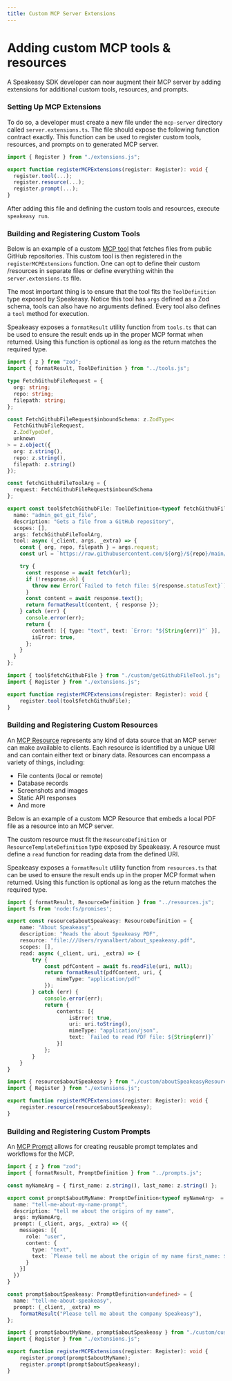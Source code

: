```yaml
---
title: Custom MCP Server Extensions
---
```

# Adding custom MCP tools & resources



A Speakeasy SDK developer can now augment their MCP server by adding extensions for additional custom tools, resources, and prompts.

### Setting Up MCP Extensions

To do so, a developer must create a new file under the `mcp-server` directory called `server.extensions.ts`. The file should expose the following function contract exactly.
This function can be used to register custom tools, resources, and prompts on to generated MCP server.

```typescript server.extensions.ts
import { Register } from "./extensions.js";

export function registerMCPExtensions(register: Register): void {
  register.tool(...);
  register.resource(...);
  register.prompt(...);
}
```

After adding this file and defining the custom tools and resources, execute `speakeasy run`.

### Building and Registering Custom Tools

Below is an example of a custom [MCP tool](https://modelcontextprotocol.io/docs/concepts/tools) that fetches files from public GitHub repositories.
This custom tool is then registered in the `registerMCPExtensions` function.
One can opt to define their custom /resources in separate files or define everything within the `server.extensions.ts` file.

The most important thing is to ensure that the tool fits the `ToolDefinition` type exposed by Speakeasy.
Notice this tool has `args` defined as a Zod schema, tools can also have no arguments defined.
Every tool also defines a `tool` method for execution.

Speakeasy exposes a `formatResult` utility function from `tools.ts` that can be used to ensure the result ends up in the proper MCP format when returned. Using this function is optional as long as the return matches the required type.

```typescript custom/getGithubFileTool.ts
import { z } from "zod";
import { formatResult, ToolDefinition } from "../tools.js";

type FetchGithubFileRequest = {
  org: string;
  repo: string;
  filepath: string;
};

const FetchGithubFileRequest$inboundSchema: z.ZodType<
  FetchGithubFileRequest,
  z.ZodTypeDef,
  unknown
> = z.object({
  org: z.string(),
  repo: z.string(),
  filepath: z.string()
});

const fetchGithubFileToolArg = {
  request: FetchGithubFileRequest$inboundSchema
};

export const tool$fetchGithubFile: ToolDefinition<typeof fetchGithubFileToolArg> = {
  name: "admin_get_git_file",
  description: "Gets a file from a GitHub repository",
  scopes: [],
  args: fetchGithubFileToolArg,
  tool: async (_client, args, _extra) => {
    const { org, repo, filepath } = args.request;
    const url = `https://raw.githubusercontent.com/${org}/${repo}/main/${filepath}`;

    try {
      const response = await fetch(url);
      if (!response.ok) {
        throw new Error(`Failed to fetch file: ${response.statusText}`);
      }
      const content = await response.text();
      return formatResult(content, { response });
    } catch (err) {
      console.error(err);
      return {
        content: [{ type: "text", text: `Error: "${String(err)}"` }],
        isError: true,
      };
    }
  }
};
```

```typescript server.extensions.ts
import { tool$fetchGithubFile } from "./custom/getGithubFileTool.js";
import { Register } from "./extensions.js";

export function registerMCPExtensions(register: Register): void {
    register.tool(tool$fetchGithubFile);
}
```

### Building and Registering Custom Resources

An [MCP Resource](https://modelcontextprotocol.io/docs/concepts/resources) represents any kind of data source that an MCP server can make available to clients. Each resource is identified by a unique URI and can contain either text or binary data.
Resources can encompass a variety of things, including:

- File contents (local or remote)
- Database records
- Screenshots and images
- Static API responses
- And more

Below is an example of a custom MCP Resource that embeds a local PDF file as a resource into an MCP server.

The custom resource must fit the `ResourceDefinition` or `ResourceTemplateDefinition` type exposed by Speakeasy.
A resource must define a `read` function for reading data from the defined URI.

Speakeasy exposes a `formatResult` utility function from `resources.ts` that can be used to ensure the result ends up in the proper MCP format when returned. Using this function is optional as long as the return matches the required type.

```typescript custom/aboutSpeakeasyResource.ts
import { formatResult, ResourceDefinition } from "../resources.js";
import fs from 'node:fs/promises';

export const resource$aboutSpeakeasy: ResourceDefinition = {
    name: "About Speakeasy",
    description: "Reads the about Speakeasy PDF",
    resource: "file:///Users/ryanalbert/about_speakeasy.pdf",
    scopes: [],
    read: async (_client, uri, _extra) => {
        try {
            const pdfContent = await fs.readFile(uri, null);
            return formatResult(pdfContent, uri, {
                mimeType: "application/pdf"
            });
        } catch (err) {
            console.error(err);
            return {
                contents: [{
                    isError: true,
                    uri: uri.toString(),
                    mimeType: "application/json",
                    text: `Failed to read PDF file: ${String(err)}`
                }]
            };
        }
    }
}
```

```typescript server.extensions.ts
import { resource$aboutSpeakeasy } from "./custom/aboutSpeakeasyResource.js";
import { Register } from "./extensions.js";

export function registerMCPExtensions(register: Register): void {
    register.resource(resource$aboutSpeakeasy);
}
```

### Building and Registering Custom Prompts

An [MCP Prompt](https://modelcontextprotocol.io/docs/concepts/prompts) allows for creating reusable prompt templates and workflows for the MCP.

```typescript custom/customPrompts.ts
import { z } from "zod";
import { formatResult, PromptDefinition } from "../prompts.js";

const myNameArg = { first_name: z.string(), last_name: z.string() };

export const prompt$aboutMyName: PromptDefinition<typeof myNameArg>  = {
  name: "tell-me-about-my-name-prompt",
  description: "tell me about the origins of my name",
  args: myNameArg,
  prompt: (_client, args, _extra) => ({
    messages: [{
      role: "user",
      content: {
        type: "text",
        text: `Please tell me about the origin of my name first_name: ${args.first_name} last_name: ${args.last_name}`
      }
    }]
  })
}

const prompt$aboutSpeakeasy: PromptDefinition<undefined> = {
  name: "tell-me-about-speakeasy",
  prompt: (_client, _extra) =>
    formatResult("Please tell me about the company Speakeasy"),
};
```

```typescript server.extensions.ts
import { prompt$aboutMyName, prompt$aboutSpeakeasy } from "./custom/customPrompts.js";
import { Register } from "./extensions.js";

export function registerMCPExtensions(register: Register): void {
    register.prompt(prompt$aboutMyName);
    register.prompt(prompt$aboutSpeakeasy);
}
```
